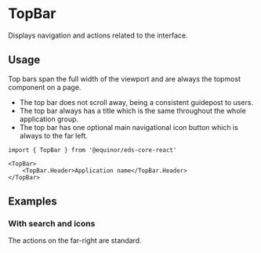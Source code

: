 
<Meta of={ComponentStories} />

# TopBar

Displays navigation and actions related to the interface.

<Links 
    ariaUrl="https://www.w3.org/WAI/ARIA/apg/patterns/toolbar/"
    figmaUrl="https://www.figma.com/file/0bGXR2sCwMVSDNyyzu5BXrO5/UI%E2%80%94User-Interface?node-id=17620%3A0"
    documentationUrl="https://eds.equinor.com/0b0c666ab/p/90b824-top-bar/b/0338b2"
    sourceUrl="https://github.com/equinor/design-system/blob/develop/packages/eds-core-react/src/components/TopBar/TopBar.tsx"
    npmUrl="https://www.npmjs.com/package/@equinor/eds-core-react"
/>

<Primary />
<Controls />

## Usage

Top bars span the full width of the viewport and are always the topmost component on a page.

<ul>
    <li>The top bar does not scroll away, being a consistent guidepost to users.</li>
    <li>The top bar always has a title which is the same throughout the whole application group.</li>
    <li>The top bar has one optional main navigational icon button which is always to the far left.</li>
</ul>

```tsx
import { TopBar } from '@equinor/eds-core-react'

<TopBar>
    <TopBar.Header>Application name</TopBar.Header>
</TopBar>
```

## Examples

### With search and icons

The actions on the far-right are standard.

<Canvas of={ComponentStories.WithSearchAndIcons} />

